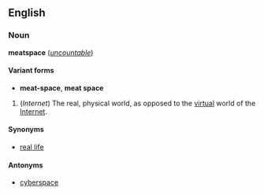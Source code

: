 ==English==
===Noun===
'''meatspace''' (''[[uncountable]]'')

====Variant forms====
*'''meat-space''', '''meat space'''

#(''Internet'') The real, physical world, as opposed to the [[virtual]] world of the [[Internet]].

====Synonyms====
*[[real life]]

====Antonyms====
*[[cyberspace]]